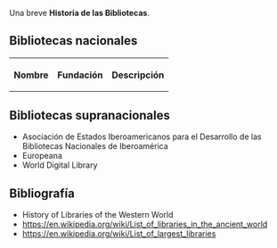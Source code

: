 {{header|1=Historia de las Bibliotecas}}

Una breve '''Historia de las Bibliotecas'''.

== Bibliotecas nacionales ==

<script>sorttable.sort_alpha = function(a,b) { return a[0].localeCompare(b[0], 'es'); }</script>

<table class="wikitable sortable" style="text-align: center;">

<tr>
    <th class="sorttable_alpha">Nombre</th>
    <th class="sorttable_numeric">Fundación</th>
    <th class="sorttable_alpha">Descripción</th>
</tr>
<tr>

<!--
{{biblioteca
|nombre=
|fundacion=
|pais=
|descripcion=
|web=
|blog=
|youtube=
|twitter=
|facebook=
|flickr=
|wikidata=
}}
-->

{{biblioteca
|nombre=Biblioteca Nacional de Argentina
|fundacion=1810
|pais=Argentina
|descripcion=
|web=https://www.bn.gov.ar
|blog=
|youtube=
|twitter=
|facebook=
|flickr=
|wikidata=Q1319177
}}

{{biblioteca
|nombre=Biblioteca Nacional de Colombia
|fundacion=1777
|pais=Colombia
|descripcion=La primera biblioteca pública fundada en América. El edificio actual fue diseñado por el arquitecto Alberto Wills Ferro en 1933 y fue declarado Monumento Nacional de Colombia mediante el decreto 287 del 24 de febrero de 1975. Se encuentra en el barrio Las Nieves de la localidad de Santa Fe en la ciudad de Bogotá.
|web=http://bibliotecanacional.gov.co
|blog=
|youtube=https://www.youtube.com/user/bnacionaladmin
|twitter=bibliotecanalco
|facebook=https://es-la.facebook.com/BibliotecaNalCo/
|flickr=
|wikidata=Q2901472
}}

{{biblioteca
|nombre=Biblioteca Nacional del Ecuador
|fundacion=1792
|pais=Ecuador
|descripcion=
|web=http://biblioteca.casadelacultura.gob.ec
|blog=
|youtube=
|twitter=bnecce
|facebook=
|flickr=
|wikidata=Q27231114
}}

{{biblioteca
|nombre=Biblioteca Nacional de España
|fundacion=1711
|pais=España
|descripcion=
|web=http://www.bne.es
|blog=http://blog.bne.es
|youtube=https://www.youtube.com/user/bibliotecaBNE
|twitter=BNE_biblioteca
|facebook=https://www.facebook.com/bne
|flickr=
|wikidata=Q750403
}}

{{biblioteca
|nombre=Biblioteca Nacional de la Dieta
|fundacion=1948
|pais=Japón
|descripcion=Es la biblioteca nacional de Japón, llamada así por su función de ayudar a los miembros de la Dieta de Japón (parlamento) en su labor de administración pública.
|web=http://ndl.go.jp
|blog=
|youtube=https://www.youtube.com/channel/UCHpDnv60i1LxOszXgBSE7DA
|twitter=ndljp
|facebook=
|flickr=
|wikidata=Q477675
}}

{{biblioteca
|nombre=Biblioteca Nacional de Suecia
|fundacion=1661
|pais=Suecia
|descripcion=
|web=http://www.kb.se
|blog=
|youtube=https://www.youtube.com/user/KunglBiblioteket
|twitter=kungbib
|facebook=https://www.facebook.com/kungligabiblioteket
|flickr=https://www.flickr.com/photos/25300312@N08/
|wikidata=Q953058
}}
</table>

== Bibliotecas supranacionales ==

* Asociación de Estados Iberoamericanos para el Desarrollo de las Bibliotecas Nacionales de Iberoamérica
* Europeana
* World Digital Library

== Bibliografía ==

* History of Libraries of the Western World
* https://en.wikipedia.org/wiki/List_of_libraries_in_the_ancient_world
* https://en.wikipedia.org/wiki/List_of_largest_libraries

{{historia}}
{{footer}}
